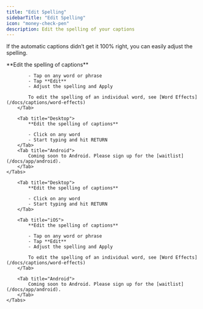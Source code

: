 ```yaml
---
title: "Edit Spelling"
sidebarTitle: "Edit Spelling"
icon: "money-check-pen"
description: Edit the spelling of your captions
---
```


If the automatic captions didn’t get it 100% right, you can easily adjust the spelling.


<div id="ios-tab">
    <Tabs>
        <Tab title="iOS">
            **Edit the spelling of captions**

            - Tap on any word or phrase
            - Tap **Edit**
            - Adjust the spelling and Apply

            To edit the spelling of an individual word, see [Word Effects](/docs/captions/word-effects)
        </Tab>

        <Tab title="Desktop">
            **Edit the spelling of captions**

            - Click on any word
            - Start typing and hit RETURN
        </Tab>
        <Tab title="Android">
            Coming soon to Android. Please sign up for the [waitlist](/docs/app/android).
        </Tab>
    </Tabs>
</div>

<div id="desktop-tab">
    <Tabs>

        <Tab title="Desktop">
            **Edit the spelling of captions**

            - Click on any word
            - Start typing and hit RETURN
        </Tab>

        <Tab title="iOS">
            **Edit the spelling of captions**

            - Tap on any word or phrase
            - Tap **Edit**
            - Adjust the spelling and Apply

            To edit the spelling of an individual word, see [Word Effects](/docs/captions/word-effects)
        </Tab>

        <Tab title="Android">
            Coming soon to Android. Please sign up for the [waitlist](/docs/app/android).
        </Tab>
    </Tabs>
</div>
